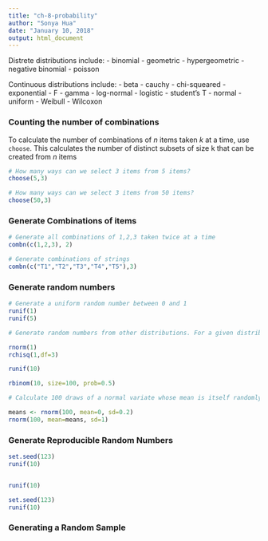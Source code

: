 ```yaml
---
title: "ch-8-probability"
author: "Sonya Hua"
date: "January 10, 2018"
output: html_document
---
```


Distrete distributions include:
- binomial
- geometric
- hypergeometric
- negative binomial
- poisson

Continuous distributions include:
- beta
- cauchy
- chi-squeared
- exponential
- F
- gamma
- log-normal
- logistic
- student's T
- normal
- uniform
- Weibull
- Wilcoxon

### Counting the number of combinations

To calculate the number of combinations of *n* items taken *k* at a time, use `choose`. This calculates the number of distinct subsets of size k that can be created from *n* items

```r

# How many ways can we select 3 items from 5 items?
choose(5,3)

# How many ways can we select 3 items from 50 items?
choose(50,3)
```

### Generate Combinations of items

```r

# Generate all combinations of 1,2,3 taken twice at a time
combn(c(1,2,3), 2)

# Generate combinations of strings
combn(c("T1","T2","T3","T4","T5"),3)
```

### Generate random numbers 

```r
# Generate a uniform random number between 0 and 1
runif(1)
runif(5)

# Generate random numbers from other distributions. For a given distribution, the name of the random number generator is "r" prefixed to the distribution.

rnorm(1)
rchisq(1,df=3)

```

```r
runif(10)
```

```r
rbinom(10, size=100, prob=0.5)
```

```r
# Calculate 100 draws of a normal variate whose mean is itself randomly distributed and with hyperparameters of mean = 0 , sd = 0.2

means <- rnorm(100, mean=0, sd=0.2)
rnorm(100, mean=means, sd=1)
```

### Generate Reproducible Random Numbers

```r
set.seed(123)
runif(10)


runif(10)

set.seed(123)
runif(10)
```

### Generating a Random Sample